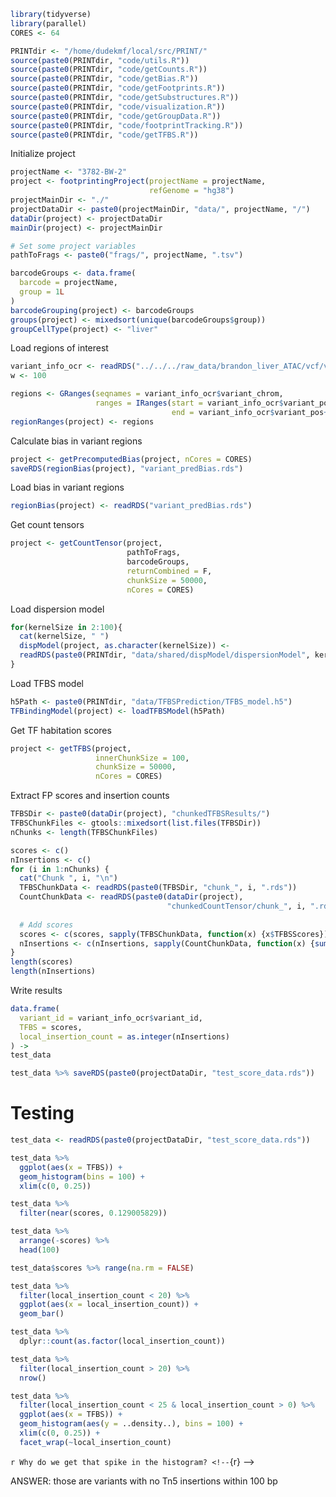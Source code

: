 ```r
library(tidyverse)
library(parallel)
CORES <- 64

PRINTdir <- "/home/dudekmf/local/src/PRINT/"
source(paste0(PRINTdir, "code/utils.R"))
source(paste0(PRINTdir, "code/getCounts.R"))
source(paste0(PRINTdir, "code/getBias.R"))
source(paste0(PRINTdir, "code/getFootprints.R"))
source(paste0(PRINTdir, "code/getSubstructures.R"))
source(paste0(PRINTdir, "code/visualization.R"))
source(paste0(PRINTdir, "code/getGroupData.R"))
source(paste0(PRINTdir, "code/footprintTracking.R"))
source(paste0(PRINTdir, "code/getTFBS.R"))
```

Initialize project
```r
projectName <- "3782-BW-2"
project <- footprintingProject(projectName = projectName,
                               refGenome = "hg38")
projectMainDir <- "./"
projectDataDir <- paste0(projectMainDir, "data/", projectName, "/")
dataDir(project) <- projectDataDir
mainDir(project) <- projectMainDir

# Set some project variables
pathToFrags <- paste0("frags/", projectName, ".tsv")

barcodeGroups <- data.frame(
  barcode = projectName,
  group = 1L
)
barcodeGrouping(project) <- barcodeGroups
groups(project) <- mixedsort(unique(barcodeGroups$group))
groupCellType(project) <- "liver"
```


Load regions of interest
```r
variant_info_ocr <- readRDS("../../../raw_data/brandon_liver_ATAC/vcf/variant_info_maf5_ocr.Rds")
w <- 100

regions <- GRanges(seqnames = variant_info_ocr$variant_chrom,
                   ranges = IRanges(start = variant_info_ocr$variant_pos-w, 
                                    end = variant_info_ocr$variant_pos+w))
regionRanges(project) <- regions
```

Calculate bias in variant regions
```r
project <- getPrecomputedBias(project, nCores = CORES)
saveRDS(regionBias(project), "variant_predBias.rds")
```


Load bias in variant regions
```r
regionBias(project) <- readRDS("variant_predBias.rds")
```

Get count tensors
```r
project <- getCountTensor(project, 
                          pathToFrags, 
                          barcodeGroups, 
                          returnCombined = F,
                          chunkSize = 50000,
                          nCores = CORES)
```




Load dispersion model
```r
for(kernelSize in 2:100){
  cat(kernelSize, " ")
  dispModel(project, as.character(kernelSize)) <-
  readRDS(paste0(PRINTdir, "data/shared/dispModel/dispersionModel", kernelSize, "bp.rds"))
}
```

Load TFBS model
```r
h5Path <- paste0(PRINTdir, "data/TFBSPrediction/TFBS_model.h5")
TFBindingModel(project) <- loadTFBSModel(h5Path)
```

Get TF habitation scores
```r
project <- getTFBS(project, 
                   innerChunkSize = 100,
                   chunkSize = 50000,
                   nCores = CORES)
```

Extract FP scores and insertion counts
```r
TFBSDir <- paste0(dataDir(project), "chunkedTFBSResults/")
TFBSChunkFiles <- gtools::mixedsort(list.files(TFBSDir))
nChunks <- length(TFBSChunkFiles)

scores <- c()
nInsertions <- c()
for (i in 1:nChunks) {
  cat("Chunk ", i, "\n")
  TFBSChunkData <- readRDS(paste0(TFBSDir, "chunk_", i, ".rds"))
  CountChunkData <- readRDS(paste0(dataDir(project), 
                                   "chunkedCountTensor/chunk_", i, ".rds"))
  
  # Add scores
  scores <- c(scores, sapply(TFBSChunkData, function(x) {x$TFBSScores}))
  nInsertions <- c(nInsertions, sapply(CountChunkData, function(x) {sum(x$count)}))
}
length(scores)
length(nInsertions)
```

Write results
```r
data.frame(
  variant_id = variant_info_ocr$variant_id,
  TFBS = scores,
  local_insertion_count = as.integer(nInsertions)
) ->
test_data 

test_data %>% saveRDS(paste0(projectDataDir, "test_score_data.rds"))

```

# Testing

```r
test_data <- readRDS(paste0(projectDataDir, "test_score_data.rds"))
```


```r
test_data %>%
  ggplot(aes(x = TFBS)) +
  geom_histogram(bins = 100) +
  xlim(c(0, 0.25))
```

```r
test_data %>%
  filter(near(scores, 0.129005829))

test_data %>%
  arrange(-scores) %>%
  head(100)

test_data$scores %>% range(na.rm = FALSE)
```

```r
test_data %>%
  filter(local_insertion_count < 20) %>%
  ggplot(aes(x = local_insertion_count)) +
  geom_bar()
```


```r
test_data %>%
  dplyr::count(as.factor(local_insertion_count))

test_data %>%
  filter(local_insertion_count > 20) %>%
  nrow()
```


```r
test_data %>%
  filter(local_insertion_count < 25 & local_insertion_count > 0) %>%
  ggplot(aes(x = TFBS)) +
  geom_histogram(aes(y = ..density..), bins = 100) +
  xlim(c(0, 0.25)) +
  facet_wrap(~local_insertion_count)
```


```r
Why do we get that spike in the histogram?
<!-- ```{r} -->
<!-- quantile(scores, probs = seq(.01, .99, by = .01)) -->
<!-- ``` -->

<!-- ```{r} -->
<!-- countChunk <- readRDS(paste0(projectDataDir, "chunkedCountTensor/chunk_1.rds")) -->

<!-- sum(countChunk[[10]]$count) -->

<!-- weird_regions <- which(near(scores[1:50000], 0.129005829)) -->

<!-- countChunk[[weird_regions[6]]] -->
<!-- countChunk[[weird_regions[6]]] -->
<!-- ``` -->
ANSWER: those are variants with no Tn5 insertions within 100 bp